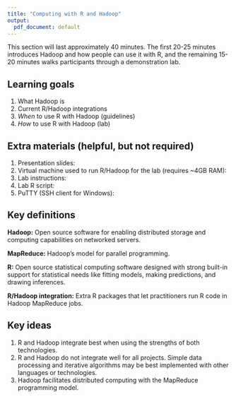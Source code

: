```yaml
---
title: "Computing with R and Hadoop"
output:
  pdf_document: default
---
```


This section will last approximately 40 minutes.  The first 20-25 minutes  introduces Hadoop and how people can use it with R, and the remaining 15-20 minutes walks participants through a demonstration lab.

## Learning goals

1. What Hadoop is
2. Current R/Hadoop integrations
3. *When* to use R with Hadoop (guidelines)
4. *How* to use R with Hadoop (lab)


## Extra materials (helpful, but not required)

1. Presentation slides: \url{http://goo.gl/wmX6Xd} <!-- Henry's site -->
2. Virtual machine used to run R/Hadoop for the lab (requires ~4GB RAM): \url{http://goo.gl/R5Okcr}  <!-- Dropbox -->
3. Lab instructions: \url{http://goo.gl/z5BLaZ} <!-- Henry's site -->
4. Lab R script: \url{http://goo.gl/dBaxrq} <!-- Henry's site -->
5. PuTTY (SSH client for Windows): \url{http://goo.gl/vMv6ra}  <!-- PuTTY developer -->


## Key definitions

**Hadoop:**  Open source software for enabling distributed storage and computing capabilities on networked servers.

**MapReduce:** Hadoop's model for parallel programming.

**R:** Open source statistical computing software designed with strong built-in support for statistical needs like fitting models, making predictions, and drawing inferences.

**R/Hadoop integration:** Extra R packages that let practitioners run R code in Hadoop MapReduce jobs.


## Key ideas

1. R and Hadoop integrate best when using the strengths of both technologies.
2. R and Hadoop do not integrate well for all projects.  Simple data processing and iterative algorithms may be best implemented with other languages or  technologies.
3. Hadoop facilitates distributed computing with the MapReduce programming model.